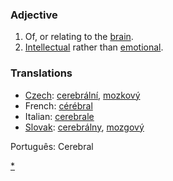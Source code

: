 ===Adjective===

#Of, or relating to the [[brain]].
#[[Intellectual]] rather than [[emotion]]al.

=== Translations ===

*[[Czech]]: [[cerebrální]], [[mozkový]]
*French: [[cérébral]]
*Italian: [[cerebrale]]
*[[Slovak]]: [[cerebrálny]], [[mozgový]]

[[Category:Cerebral|*]]
Português: Cerebral
